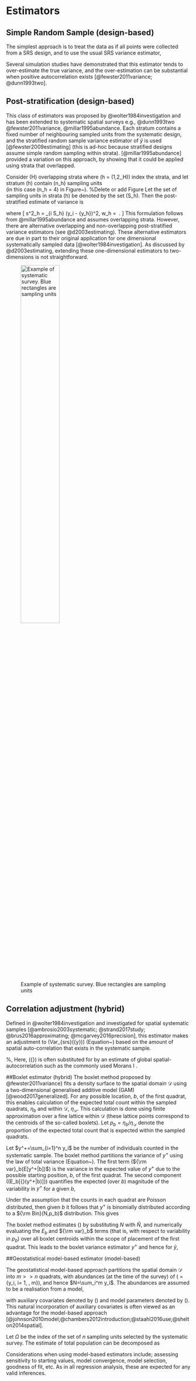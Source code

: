 # Estimators {#estimatrs}

## Simple Random Sample (design-based)
The simplest approach is to treat the data as if all points were collected from a SRS design, and to use the usual SRS variance estimator,

\begin{equation}\label{eq:srs_var}
\widehat{\rm var}_{srs}(\bar{y}) = \frac{s^2_y}{n} = \frac{1}{n(n - 1)}\sum\limits_{i=1}^n \left(y_i - \bar{y}\right)^2 \ .
\end{equation}

Several simulation studies have demonstrated that this estimator tends to over-estimate the true variance, and the over-estimation can be substantial when positive autocorrelation exists [@fewster2011variance; @dunn1993two].

## Post-stratification (design-based)
This class of estimators was proposed by @wolter1984investigation and has been extended to systematic spatial surveys e.g., @dunn1993two @fewster2011variance, @millar1995abundance. Each stratum contains a fixed number of neighbouring sampled units from the systematic design, and the stratified random sample variance estimator of $\bar{y}$ is used [@fewster2009estimating] (this is ad-hoc because stratified designs assume simple random sampling within strata). [@millar1995abundance] provided a variation on this approach, by showing that it could be applied using strata that overlapped. 


Consider \(H\) overlapping strata where \(h = (1,2,\dots,H)\) index the strata, and let stratum \(h\) contain \(n_h\) sampling units  
(in this case \(n_h = 4\) in Figure~\ref{fig:overlapping_post}). %Delete or add Figure
Let the set of sampling units in strata \(h\) be denoted by the set \(S_h\). Then the post-stratified estimate of variance is

\begin{equation}\label{strata_var}
\widehat{\rm var}_{str}(\bar{y}) = \sum\limits_{h = 1}^H w_h^2 \frac{s^2_h}{n_h} \ ,
\end{equation}

where
\[
s^2_h = \frac{1}{n_h-1} \sum\limits_{i \in S_h} (y_i - \bar{y_h})^2, \text{ and } w_h = \frac{n_h}{\sum_h n_h} \ . 
\]
This formulation follows from @millar1995abundance and assumes overlapping strata. However, there are alternative overlapping and non-overlapping post-stratified variance estimators (see @d2003estimating). These alternative estimators are due in part to their original application for one dimensional systematically sampled data [@wolter1984investigation]. As discussed by @d2003estimating, extending these one-dimensional estimators to two-dimensions is not straightforward.

![Example of systematic survey. Blue rectangles are sampling units](Figures/overlapping_strata.jpeg){#fig:overlapping width=50%}


## Correlation adjustment (hybrid)
Defined in @wolter1984investigation and investigated for spatial systematic samples [@ambrosio2003systematic; @strand2017study; @brus2016approximating; @mcgarvey2016precision], this estimator makes an adjustment to \(Var_{srs}(\bar{y})\) (Equation~\ref{eq:srs_var}) based on the amount of spatial auto-correlation that exists in the systematic sample.

\begin{align}\label{eq:adjust_corr}
\widehat{\rm var}_{adj}(\bar{y}) =&  \widehat{\rm var}_{srs}(\bar{y})  \bigg[1 + \frac{2}{ln({\rho})} + \frac{2}{({\rho}^{-1} - 1)}\bigg]& \text{if }{\rho} > 0\\
=& \widehat{\rm var}_{srs}(\bar{y})& \text{if }{\rho}  \leq 0 \ .\nonumber
\end{align}
%,
Here, \({\rho}\) is often substituted for by an estimate of global spatial-autocorrelation such as the commonly used Morans I \citep{anselin1995local}. 

##Boxlet estimator (hybrid)
The boxlet method proposed by @fewster2011variance} fits a density surface to the spatial domain $\mathcal{D}$ using a two-dimensional generalised additive model (GAM) [@wood2017generalized]. For any possible location, $b$, of the first quadrat, this enables calculation of the expected total count within the sampled quadrats, $\eta_b$ and within $\mathcal{D}$, $\eta_\mathcal{D}$. This calculation is done using finite approximation over a fine lattice within $\mathcal{D}$ (these lattice points correspond to the centroids of the so-called boxlets).  Let $p_b=\eta_b/\eta_\mathcal{D}$ denote the proportion of the expected total count that is expected within the sampled quadrats.

Let $y^+=\sum_{i=1}^n y_i$ be the number of individuals counted in the systematic sample. The boxlet method partitions the variance of $y^+$ using the law of total variance (Equation~\ref{eq:tot_var}).
The first term (${\rm var}_b(E[y^+|b])$) is the variance in the expected value of $y^+$ due to the possible starting position, $b$, of the first quadrat. The second component (\(E_b[{\rm var}(y^+|b)]\)) quantifies the expected (over $b$) magnitude of the variability in $y^+$ for a given $b$,

\begin{equation}\label{eq:tot_var}
{\rm var}(y^+) = {\rm var}_{b}(E[y^+|b]) + E_{b}[{\rm var}(y^+|b)] \ .
\end{equation}

Under the assumption that the counts in each quadrat are Poisson distributed, then given $b$ it follows that $y^+$ is binomially distributed according to a ${\rm Bin}(N,p_b)$ distribution. This gives
\begin{align}
{\rm var}(y^+) &=  {\rm var}_{b}(N p_b) + E_{b}[Np_b(1 - p_b)] \nonumber \\
&=  E_{b}[N^2 p_b^2] + E_{b}[N p_b]^2 
+ E_{b}[Np_b(1 - p_b)] \label{eq:BoxletVar} \ .
\end{align}

The boxlet method estimates (\ref{eq:BoxletVar}) by substituting $N$ with  $\widehat{N}$, and numerically evaluating the $E_b$ and ${\rm var}_b$ terms (that is, with respect to variability in $p_b$) over all boxlet centroids within the scope of placement of the first quadrat. This leads to the boxlet variance estimator $y^+$ and hence for $\bar{y}$, 
\begin{equation}
\widehat{\rm var}_{box}(\bar{y}) =  \frac{\widehat{\rm var}_{box}(y^+)}{n^2}
\end{equation}


##Geostatistical model-based estimator (model-based)

The geostatistical model-based approach partitions the spatial domain $\mathcal{D}$ into $m >> n$ quadrats, with abundances (at the time of the survey) of \( \boldsymbol{y}=\{y_i, i= 1, \dots, m\}\), and hence $N=\sum_i^m y_i$. The abundances are assumed to be a realisation from a model,
\begin{equation*}
	\boldsymbol{y} \sim f\left(\boldsymbol{X}, \boldsymbol{\theta}\right) \ ,
\end{equation*}

with auxiliary covariates denoted by \(\boldsymbol{X}\) and model parameters denoted by \(\boldsymbol{\theta}\). This natural incorporation of auxiliary covariates is often viewed as an advantage for the model-based approach [@johnson2010model;@chambers2012introduction;@staahl2016use;@shelton2014spatial]. 


Let $\Omega$ be the index of the set of $n$ sampling units selected by the systematic survey. The estimate of total population can be decomposed as
\begin{equation}\label{eq:total_estimator}
\widehat{N} = \sum\limits_{i \in \Omega} y_i + \sum\limits_{j \notin \Omega} E[y_j| y_i, i \in \Omega] \ .

The $y_i, i \in \Omega$ are known and so inference on un-sampled units $y_j, j \notin \Omega$ is the goal. 


Geostatistical models have been used with systematic surveys primarily in the acoustic literature \citep{walline_07,simmonds1996better} but also in land cover use \citep{aune2014comparison}. These studies used kriging equations for model inference, which differs from the SPDE approach \citep{lindgren2011explicit} that is used for geostatistical models presented here (see \cite[Chatper~7]{gomez2020bayesian} and \cite{chang2015spatial} for more detail on the difference between these two approaches). The SPDE approach was chosen for its flexibility in response variable distributions, flexibility in incorporating spatio-temporal GFs, ease of including covariates and availability of convenient software for its implementation, i.e. INLA \citep{rinla_ref}.


The software chosen to implement the spatial model (Equations~\ref{eq:obs_level} and~\ref{eq:GF}), and estimator for the total population (Equation~\ref{eq:total_estimator}) and corresponding variance was Template Model Builder (TMB) \citep{tmb}. TMB was chosen for its ease of implementing bespoke models (Equation~\ref{eq:total_estimator} only involves using a subset of fitted values) and computational speed \citep{muff2020accounting} required for the purpose of performing 1\ 000's of simulations. TMB also has many inbuilt features that enhance its applicability. This includes automatic calculation of standard errors for functions of parameters using Taylor series expansion (Section~\ref{sec:cpue_inference}), which is commonly known as the generalised delta-method \citep{millar2011maximum,fournier2012ad}). TMB also includes the \enquote{epsilon} method of bias correction \citep{tierney1989fully,thorson2016implementing}, which approximates the integral that equates to the expectation of non-linear functions of random-effect variables. \cite{thorson2016implementing} showed the \enquote{epsilon} method to be superior to other bias correction methods commonly used within fisheries models for estimating abundance. Using these estimators of variance, TMB will automatically report estimates of \({SE}\left[\widehat{N}\right]\). 



For spatially variable populations it is often better to estimate and provide standard errors for \( \log \widehat{N}\), which has generally been found to be more quadratic \citep{bolker2013strategies}. When \( \log \widehat{N}\) is of focus, confidence intervals are

\begin{equation}
	CI_{95\%} =	exp \left(\log \widehat{N} \pm 1.96 \ \widehat{SE}\left[\log \widehat{N}\right]\right) \ .
\end{equation}

Considerations when using model-based estimators include; assessing sensitivity to starting values, model convergence, model selection, goodness of fit, etc. As in all regression analysis, these are expected for any valid inferences.

